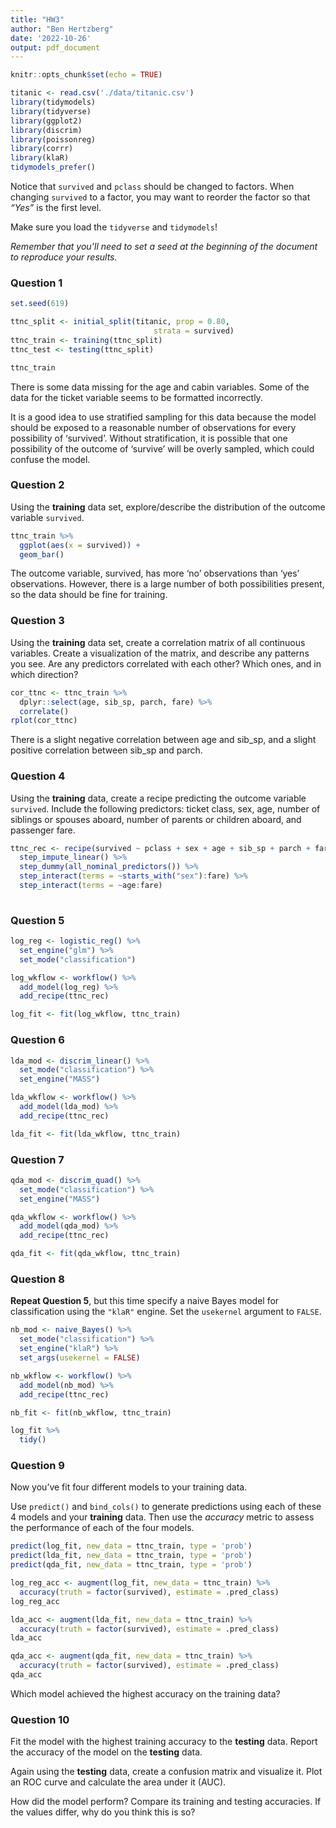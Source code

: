 ```yaml
---
title: "HW3"
author: "Ben Hertzberg"
date: '2022-10-26'
output: pdf_document
---
```


```r
knitr::opts_chunk$set(echo = TRUE)
```



```r
titanic <- read.csv('./data/titanic.csv')
library(tidymodels)
library(tidyverse)
library(ggplot2)
library(discrim)
library(poissonreg)
library(corrr)
library(klaR)
tidymodels_prefer()

```


Notice that `survived` and `pclass` should be changed to factors. When changing `survived` to a factor, you may want to reorder the factor so that *"Yes"* is the first level.

Make sure you load the `tidyverse` and `tidymodels`!

*Remember that you'll need to set a seed at the beginning of the document to reproduce your results.*

### Question 1

```r
set.seed(619)

ttnc_split <- initial_split(titanic, prop = 0.80,
                                strata = survived)
ttnc_train <- training(ttnc_split)
ttnc_test <- testing(ttnc_split)
```

```r
ttnc_train
```

There is some data missing for the age and cabin variables. Some of the data for the ticket variable seems to be formatted incorrectly.

It is a good idea to use stratified sampling for this data because the model should be exposed to a reasonable number of observations for every possibility of 'survived'. Without stratification, it is possible that one possibility of the outcome of 'survive' will be overly sampled, which could confuse the model.

### Question 2

Using the **training** data set, explore/describe the distribution of the outcome variable `survived`.

```r
ttnc_train %>% 
  ggplot(aes(x = survived)) +
  geom_bar()
```

The outcome variable, survived, has more 'no' observations than 'yes' observations. However, there is a large number of both possibilities present, so the data should be fine for training.

### Question 3

Using the **training** data set, create a correlation matrix of all continuous variables. Create a visualization of the matrix, and describe any patterns you see. Are any predictors correlated with each other? Which ones, and in which direction?

```r
cor_ttnc <- ttnc_train %>%
  dplyr::select(age, sib_sp, parch, fare) %>%
  correlate()
rplot(cor_ttnc)

```

There is a slight negative correlation between age and sib_sp, and a slight positive correlation between sib_sp and parch.

### Question 4

Using the **training** data, create a recipe predicting the outcome variable `survived`. Include the following predictors: ticket class, sex, age, number of siblings or spouses aboard, number of parents or children aboard, and passenger fare.

```r
ttnc_rec <- recipe(survived ~ pclass + sex + age + sib_sp + parch + fare, data = ttnc_train) %>% 
  step_impute_linear() %>% 
  step_dummy(all_nominal_predictors()) %>% 
  step_interact(terms = ~starts_with("sex"):fare) %>% 
  step_interact(terms = ~age:fare)
  
```


### Question 5

```r
log_reg <- logistic_reg() %>% 
  set_engine("glm") %>% 
  set_mode("classification")

log_wkflow <- workflow() %>% 
  add_model(log_reg) %>% 
  add_recipe(ttnc_rec)

log_fit <- fit(log_wkflow, ttnc_train)
```

### Question 6

```r
lda_mod <- discrim_linear() %>% 
  set_mode("classification") %>% 
  set_engine("MASS")

lda_wkflow <- workflow() %>% 
  add_model(lda_mod) %>% 
  add_recipe(ttnc_rec)

lda_fit <- fit(lda_wkflow, ttnc_train)
```

### Question 7

```r
qda_mod <- discrim_quad() %>% 
  set_mode("classification") %>% 
  set_engine("MASS")

qda_wkflow <- workflow() %>% 
  add_model(qda_mod) %>% 
  add_recipe(ttnc_rec)

qda_fit <- fit(qda_wkflow, ttnc_train)
```


### Question 8

**Repeat Question 5**, but this time specify a naive Bayes model for classification using the `"klaR"` engine. Set the `usekernel` argument to `FALSE`.

```r
nb_mod <- naive_Bayes() %>% 
  set_mode("classification") %>% 
  set_engine("klaR") %>% 
  set_args(usekernel = FALSE) 

nb_wkflow <- workflow() %>% 
  add_model(nb_mod) %>% 
  add_recipe(ttnc_rec)

nb_fit <- fit(nb_wkflow, ttnc_train)

```

```r
log_fit %>% 
  tidy()
```

### Question 9

Now you've fit four different models to your training data.

Use `predict()` and `bind_cols()` to generate predictions using each of these 4 models and your **training** data. Then use the *accuracy* metric to assess the performance of each of the four models.

```r
predict(log_fit, new_data = ttnc_train, type = 'prob')
predict(lda_fit, new_data = ttnc_train, type = 'prob')
predict(qda_fit, new_data = ttnc_train, type = 'prob')
```



```r
log_reg_acc <- augment(log_fit, new_data = ttnc_train) %>%
  accuracy(truth = factor(survived), estimate = .pred_class)
log_reg_acc

lda_acc <- augment(lda_fit, new_data = ttnc_train) %>%
  accuracy(truth = factor(survived), estimate = .pred_class)
lda_acc

qda_acc <- augment(qda_fit, new_data = ttnc_train) %>%
  accuracy(truth = factor(survived), estimate = .pred_class)
qda_acc


```


Which model achieved the highest accuracy on the training data?

### Question 10

Fit the model with the highest training accuracy to the **testing** data. Report the accuracy of the model on the **testing** data.

Again using the **testing** data, create a confusion matrix and visualize it. Plot an ROC curve and calculate the area under it (AUC).

How did the model perform? Compare its training and testing accuracies. If the values differ, why do you think this is so?


